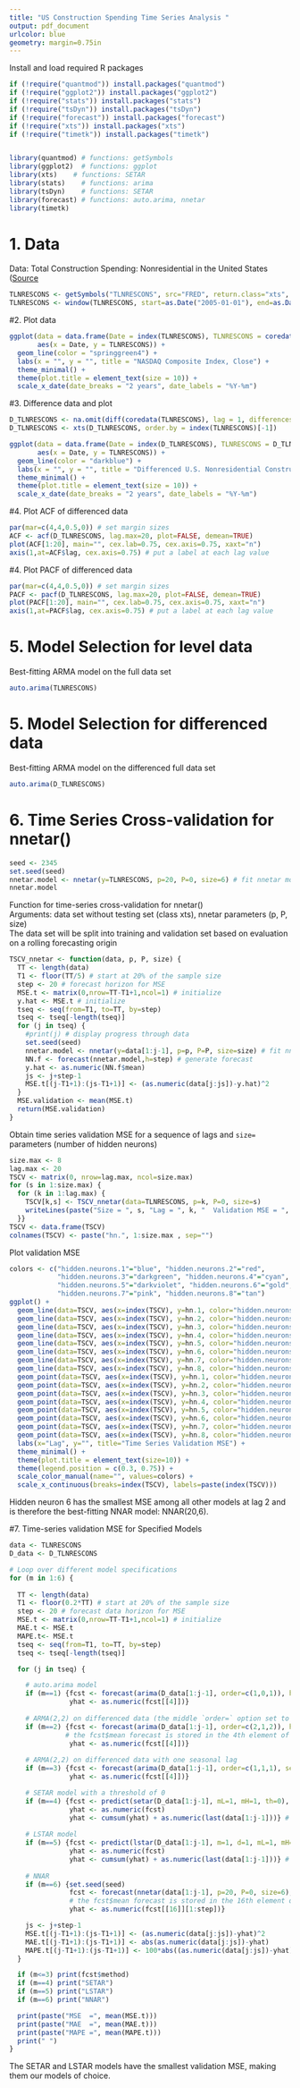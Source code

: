 ```yaml
---
title: "US Construction Spending Time Series Analysis "
output: pdf_document
urlcolor: blue
geometry: margin=0.75in
---
```


Install and load required R packages

```r
if (!require("quantmod")) install.packages("quantmod")
if (!require("ggplot2")) install.packages("ggplot2")
if (!require("stats")) install.packages("stats")
if (!require("tsDyn")) install.packages("tsDyn")
if (!require("forecast")) install.packages("forecast")
if (!require("xts")) install.packages("xts")
if (!require("timetk")) install.packages("timetk")


library(quantmod) # functions: getSymbols
library(ggplot2)  # functions: ggplot
library(xts)    # functions: SETAR
library(stats)    # functions: arima
library(tsDyn)    # functions: SETAR
library(forecast) # functions: auto.arima, nnetar
library(timetk) 
```

# 1. Data

Data: Total Construction Spending: Nonresidential in the United States ([Source](https://fred.stlouisfed.org/series/TLNRESCONS)

```r
TLNRESCONS <- getSymbols("TLNRESCONS", src="FRED", return.class="xts", auto.assign=F)
TLNRESCONS <- window(TLNRESCONS, start=as.Date("2005-01-01"), end=as.Date("2022-12-01"))
```

#2. Plot data

```r
ggplot(data = data.frame(Date = index(TLNRESCONS), TLNRESCONS = coredata(TLNRESCONS)), 
       aes(x = Date, y = TLNRESCONS)) +
  geom_line(color = "springgreen4") +
  labs(x = "", y = "", title = "NASDAQ Composite Index, Close") +
  theme_minimal() +
  theme(plot.title = element_text(size = 10)) +
  scale_x_date(date_breaks = "2 years", date_labels = "%Y-%m")
```

#3. Difference data and plot

```r
D_TLNRESCONS <- na.omit(diff(coredata(TLNRESCONS), lag = 1, differences = 1))
D_TLNRESCONS <- xts(D_TLNRESCONS, order.by = index(TLNRESCONS)[-1])

ggplot(data = data.frame(Date = index(D_TLNRESCONS), TLNRESCONS = D_TLNRESCONS),
       aes(x = Date, y = TLNRESCONS)) +
  geom_line(color = "darkblue") +
  labs(x = "", y = "", title = "Differenced U.S. Nonresidential Construction") +
  theme_minimal() +
  theme(plot.title = element_text(size = 10)) +
  scale_x_date(date_breaks = "2 years", date_labels = "%Y-%m")
```

#4. Plot ACF of differenced data

```r
par(mar=c(4,4,0.5,0)) # set margin sizes
ACF <- acf(D_TLNRESCONS, lag.max=20, plot=FALSE, demean=TRUE)
plot(ACF[1:20], main="", cex.lab=0.75, cex.axis=0.75, xaxt="n")
axis(1,at=ACF$lag, cex.axis=0.75) # put a label at each lag value
```

#4. Plot PACF of differenced data

```r
par(mar=c(4,4,0.5,0)) # set margin sizes
PACF <- pacf(D_TLNRESCONS, lag.max=20, plot=FALSE, demean=TRUE)
plot(PACF[1:20], main="", cex.lab=0.75, cex.axis=0.75, xaxt="n")
axis(1,at=PACF$lag, cex.axis=0.75) # put a label at each lag value
```

# 5. Model Selection for level data

Best-fitting ARMA model on the full data set

```r
auto.arima(TLNRESCONS)
```
# 5. Model Selection for differenced data

Best-fitting ARMA model on the differenced full data set

```r
auto.arima(D_TLNRESCONS)
```

\newpage

# 6. Time Series Cross-validation for nnetar()

```r
seed <- 2345
set.seed(seed)
nnetar.model <- nnetar(y=TLNRESCONS, p=20, P=0, size=6) # fit nnetar model on the training set
nnetar.model
```

Function for time-series cross-validation for nnetar()    
Arguments: data set without testing set (class xts), nnetar parameters (p, P, size)    
The data set will be split into training and validation set based on evaluation on a rolling forecasting origin    
```r
TSCV_nnetar <- function(data, p, P, size) {
  TT <- length(data)
  T1 <- floor(TT/5) # start at 20% of the sample size
  step <- 20 # forecast horizon for MSE
  MSE.t <- matrix(0,nrow=TT-T1+1,ncol=1) # initialize
  y.hat <- MSE.t # initialize
  tseq <- seq(from=T1, to=TT, by=step)
  tseq <- tseq[-length(tseq)]
  for (j in tseq) {
    #print(j) # display progress through data
    set.seed(seed)
    nnetar.model <- nnetar(y=data[1:j-1], p=p, P=P, size=size) # fit nnetar model on the training set
    NN.f <- forecast(nnetar.model,h=step) # generate forecast
    y.hat <- as.numeric(NN.f$mean)
    js <- j+step-1
    MSE.t[(j-T1+1):(js-T1+1)] <- (as.numeric(data[j:js])-y.hat)^2
  }
  MSE.validation <- mean(MSE.t)
  return(MSE.validation)
}
```

Obtain time series validation MSE for a sequence of lags and `size=` parameters (number of hidden neurons) 
```r
size.max <- 8
lag.max <- 20
TSCV <- matrix(0, nrow=lag.max, ncol=size.max)
for (s in 1:size.max) {
  for (k in 1:lag.max) {
    TSCV[k,s] <- TSCV_nnetar(data=TLNRESCONS, p=k, P=0, size=s)
    writeLines(paste("Size = ", s, "Lag = ", k, "  Validation MSE = ", TSCV[k,s]))
  }}
TSCV <- data.frame(TSCV)
colnames(TSCV) <- paste("hn.", 1:size.max , sep="")

```

Plot validation MSE
```r
colors <- c("hidden.neurons.1"="blue", "hidden.neurons.2"="red", 
            "hidden.neurons.3"="darkgreen", "hidden.neurons.4"="cyan",
            "hidden.neurons.5"="darkviolet", "hidden.neurons.6"="gold",
            "hidden.neurons.7"="pink", "hidden.neurons.8"="tan")
ggplot() + 
  geom_line(data=TSCV, aes(x=index(TSCV), y=hn.1, color="hidden.neurons.1")) +
  geom_line(data=TSCV, aes(x=index(TSCV), y=hn.2, color="hidden.neurons.2")) +
  geom_line(data=TSCV, aes(x=index(TSCV), y=hn.3, color="hidden.neurons.3")) +  
  geom_line(data=TSCV, aes(x=index(TSCV), y=hn.4, color="hidden.neurons.4")) +  
  geom_line(data=TSCV, aes(x=index(TSCV), y=hn.5, color="hidden.neurons.5")) +  
  geom_line(data=TSCV, aes(x=index(TSCV), y=hn.6, color="hidden.neurons.6")) +
  geom_line(data=TSCV, aes(x=index(TSCV), y=hn.7, color="hidden.neurons.7")) +  
  geom_line(data=TSCV, aes(x=index(TSCV), y=hn.8, color="hidden.neurons.8")) +    
  geom_point(data=TSCV, aes(x=index(TSCV), y=hn.1, color="hidden.neurons.1")) + 
  geom_point(data=TSCV, aes(x=index(TSCV), y=hn.2, color="hidden.neurons.2")) +
  geom_point(data=TSCV, aes(x=index(TSCV), y=hn.3, color="hidden.neurons.3")) +  
  geom_point(data=TSCV, aes(x=index(TSCV), y=hn.4, color="hidden.neurons.4")) +  
  geom_point(data=TSCV, aes(x=index(TSCV), y=hn.5, color="hidden.neurons.5")) +  
  geom_point(data=TSCV, aes(x=index(TSCV), y=hn.6, color="hidden.neurons.6")) +
  geom_point(data=TSCV, aes(x=index(TSCV), y=hn.7, color="hidden.neurons.7")) +    
  geom_point(data=TSCV, aes(x=index(TSCV), y=hn.8, color="hidden.neurons.8")) +      
  labs(x="Lag", y="", title="Time Series Validation MSE") +
  theme_minimal() + 
  theme(plot.title = element_text(size=10)) +
  theme(legend.position = c(0.3, 0.75)) +   
  scale_color_manual(name="", values=colors) + 
  scale_x_continuous(breaks=index(TSCV), labels=paste(index(TSCV)))
```


Hidden neuron 6 has the smallest MSE among all other models at lag 2 and is therefore the best-fitting NNAR model: NNAR(20,6).


#7. Time-series validation MSE for Specified Models

```r
data <- TLNRESCONS
D_data <- D_TLNRESCONS

# Loop over different model specifications
for (m in 1:6) {
  
  TT <- length(data)
  T1 <- floor(0.2*TT) # start at 20% of the sample size
  step <- 20 # forecast data horizon for MSE
  MSE.t <- matrix(0,nrow=TT-T1+1,ncol=1) # initialize
  MAE.t <- MSE.t
  MAPE.t<- MSE.t
  tseq <- seq(from=T1, to=TT, by=step)
  tseq <- tseq[-length(tseq)]

  for (j in tseq) {

    # auto.arima model
    if (m==1) {fcst <- forecast(arima(D_data[1:j-1], order=c(1,0,1)), h=step)
               yhat <- as.numeric(fcst[[4]])}    
    
    # ARMA(2,2) on differenced data (the middle `order=` option set to 1)
    if (m==2) {fcst <- forecast(arima(D_data[1:j-1], order=c(2,1,2)), h=step)
              # the fcst$mean forecast is stored in the 4th element of the list fcst
               yhat <- as.numeric(fcst[[4]])}
    
    # ARMA(2,2) on differenced data with one seasonal lag
    if (m==3) {fcst <- forecast(arima(D_data[1:j-1], order=c(1,1,1), seasonal=c(2,1,2)), h=step)
               yhat <- as.numeric(fcst[[4]])}

    # SETAR model with a threshold of 0
    if (m==4) {fcst <- predict(setar(D_data[1:j-1], mL=1, mH=1, th=0), n.ahead=step)
               yhat <- as.numeric(fcst)
               yhat <- cumsum(yhat) + as.numeric(last(data[1:j-1]))} # cumulate forecast differences
               
    # LSTAR model
    if (m==5) {fcst <- predict(lstar(D_data[1:j-1], m=1, d=1, mL=1, mH=1, gamma=1, th=1, trace=FALSE), n.ahead=step)
               yhat <- as.numeric(fcst)
               yhat <- cumsum(yhat) + as.numeric(last(data[1:j-1]))} # cumulate forecast differences    
    
    # NNAR 
    if (m==6) {set.seed(seed)
               fcst <- forecast(nnetar(data[1:j-1], p=20, P=0, size=6), h=step)
               # the fcst$mean forecast is stored in the 16th element of the list fcst
               yhat <- as.numeric(fcst[[16]][1:step])}

    js <- j+step-1
    MSE.t[(j-T1+1):(js-T1+1)] <- (as.numeric(data[j:js])-yhat)^2
    MAE.t[(j-T1+1):(js-T1+1)] <- abs(as.numeric(data[j:js])-yhat)
    MAPE.t[(j-T1+1):(js-T1+1)] <- 100*abs((as.numeric(data[j:js])-yhat)/yhat)
  }

  if (m<=3) print(fcst$method)
  if (m==4) print("SETAR")
  if (m==5) print("LSTAR")  
  if (m==6) print("NNAR")  

  print(paste("MSE  =", mean(MSE.t)))
  print(paste("MAE  =", mean(MAE.t)))
  print(paste("MAPE =", mean(MAPE.t)))
  print(" ")
}
```

The SETAR and LSTAR models have the smallest validation MSE, making them our models of choice.
